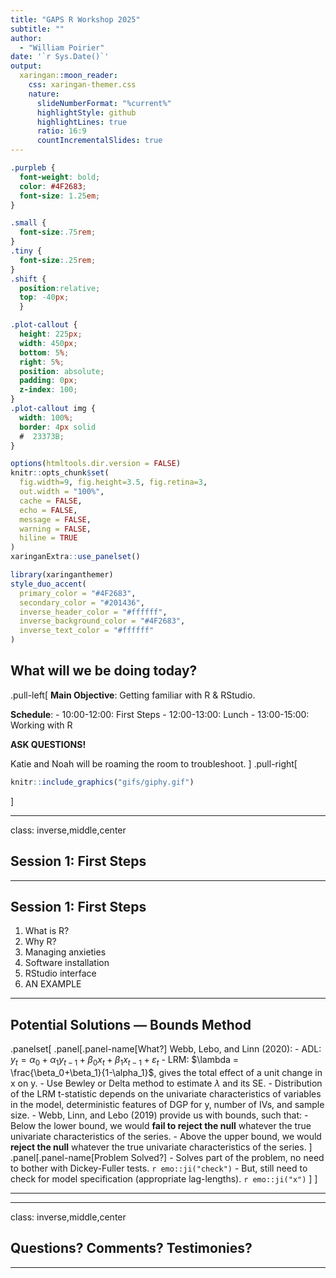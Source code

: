 ```yaml
---
title: "GAPS R Workshop 2025"
subtitle: ""  
author: 
  - "William Poirier"
date: '`r Sys.Date()`'
output:
  xaringan::moon_reader:
    css: xaringan-themer.css
    nature:
      slideNumberFormat: "%current%"
      highlightStyle: github
      highlightLines: true
      ratio: 16:9
      countIncrementalSlides: true
---
```


```css
.purpleb {
  font-weight: bold;
  color: #4F2683;
  font-size: 1.25em;
}

.small {
  font-size:.75rem;
}
.tiny {
  font-size:.25rem;
}
.shift { 
  position:relative; 
  top: -40px;
  }

.plot-callout {
  height: 225px;
  width: 450px;
  bottom: 5%;
  right: 5%;
  position: absolute;
  padding: 0px;
  z-index: 100;
}
.plot-callout img {
  width: 100%;
  border: 4px solid
  #  23373B;
}
```


```r
options(htmltools.dir.version = FALSE)
knitr::opts_chunk$set(
  fig.width=9, fig.height=3.5, fig.retina=3,
  out.width = "100%",
  cache = FALSE,
  echo = FALSE,
  message = FALSE, 
  warning = FALSE,
  hiline = TRUE
)
xaringanExtra::use_panelset()
```

```r
library(xaringanthemer)
style_duo_accent(
  primary_color = "#4F2683",
  secondary_color = "#201436",
  inverse_header_color = "#ffffff",
  inverse_background_color = "#4F2683",
  inverse_text_color = "#ffffff"
)
```

## What will we be doing today? 

.pull-left[
**Main Objective**: Getting familiar with R & RStudio.

**Schedule**:
- 10:00-12:00: First Steps
- 12:00-13:00: Lunch
- 13:00-15:00: Working with R

**ASK QUESTIONS!**

Katie and Noah will be roaming the room to troubleshoot.
]
.pull-right[
```r
knitr::include_graphics("gifs/giphy.gif")
```
]

---

class: inverse,middle,center

## Session 1: First Steps

---

## Session 1: First Steps

1. What is R?
2. Why R?
3. Managing anxieties
4. Software installation
5. RStudio interface
6. AN EXAMPLE



---

## Potential Solutions — Bounds Method

.panelset[
  .panel[.panel-name[What?]
  Webb, Lebo, and Linn (2020):
  - ADL: $y_t=\alpha_0+\alpha_1 y_{t-1}+\beta_0 x_t+\beta_1x_{t-1}+\varepsilon_t$
  - LRM: $\lambda = \frac{\beta_0+\beta_1}{1-\alpha_1}$, gives the total effect of a unit change in x on y.
  - Use Bewley or Delta method to estimate $\lambda$ and its SE.
  - Distribution of the LRM t-statistic depends on the univariate characteristics of variables in the model, deterministic features of DGP for y, number of IVs, and sample size.
  - Webb, Linn, and Lebo (2019) provide us with bounds, such that:
    - Below the lower bound, we would **fail to reject the null** whatever the true univariate characteristics of the series.
    - Above the upper bound, we would **reject the null** whatever the true univariate characteristics of the series.
    ] 
  .panel[.panel-name[Problem Solved?]
  - Solves part of the problem, no need to bother with Dickey-Fuller tests. `r emo::ji("check")`
  - But, still need to check for model specification (appropriate lag-lengths). `r emo::ji("x")`
  ]
 ]
 
---



---

class: inverse,middle,center

## Questions? Comments? Testimonies?

---

